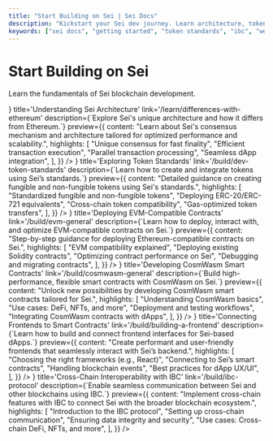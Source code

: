 ```yaml
---
title: "Start Building on Sei | Sei Docs"
description: "Kickstart your Sei dev journey. Learn architecture, token standards, IBC, and more on the first parallelized EVM network."
keywords: ["sei docs", "getting started", "token standards", "ibc", "web3 docs"]
---
```



# Start Building on Sei

Learn the fundamentals of Sei blockchain development.

<div className='grid grid-cols-1 md:grid-cols-3 gap-4 my-8'>
  <LinkCard
    icon={<IconTools />}
    title='Understanding Sei Architecture'
    link='/learn/differences-with-ethereum'
    description={`Explore Sei's unique architecture and how it differs from Ethereum.`}
    preview={{
      content: "Learn about Sei's consensus mechanism and architecture tailored for optimized performance and scalability.",
      highlights: [
        "Unique consensus for fast finality",
        "Efficient transaction execution",
        "Parallel transaction processing",
        "Seamless dApp integration",
      ],
    }}
  />
  <LinkCard
    icon={<IconCoins />}
    title='Exploring Token Standards'
    link='/build/dev-token-standards'
    description={`Learn how to create and integrate tokens using Sei’s standards.`}
    preview={{
      content: "Detailed guidance on creating fungible and non-fungible tokens using Sei's standards.",
      highlights: [
        "Standardized fungible and non-fungible tokens",
        "Deploying ERC-20/ERC-721 equivalents",
        "Cross-chain token compatibility",
        "Gas-optimized token transfers",
      ],
    }}
  />
  <LinkCard
    icon={<IconCode />}
    title='Deploying EVM-Compatible Contracts'
    link='/build/evm-general'
    description={`Learn how to deploy, interact with, and optimize EVM-compatible contracts on Sei.`}
    preview={{
      content: "Step-by-step guidance for deploying Ethereum-compatible contracts on Sei.",
      highlights: [
        "EVM compatibility explained",
        "Deploying existing Solidity contracts",
        "Optimizing contract performance on Sei",
        "Debugging and migrating contracts",
      ],
    }}
  />
  <LinkCard
    icon={<IconBrain />}
    title='Developing CosmWasm Smart Contracts'
    link='/build/cosmwasm-general'
    description={`Build high-performance, flexible smart contracts with CosmWasm on Sei.`}
    preview={{
      content: "Unlock new possibilities by developing CosmWasm smart contracts tailored for Sei.",
      highlights: [
        "Understanding CosmWasm basics",
        "Use cases: DeFi, NFTs, and more",
        "Deployment and testing workflows",
        "Integrating CosmWasm contracts with dApps",
      ],
    }}
  />
  <LinkCard
    icon={<IconLayoutDashboard />}
    title='Connecting Frontends to Smart Contracts'
    link='/build/building-a-frontend'
    description={`Learn how to build and connect frontend interfaces for Sei-based dApps.`}
    preview={{
      content: "Create performant and user-friendly frontends that seamlessly interact with Sei’s backend.",
      highlights: [
        "Choosing the right frameworks (e.g., React)",
        "Connecting to Sei’s smart contracts",
        "Handling blockchain events",
        "Best practices for dApp UX/UI",
      ],
    }}
  />
  <LinkCard
    icon={<IconArrowsExchange />}
    title='Cross-Chain Interoperability with IBC'
    link='/build/ibc-protocol'
    description={`Enable seamless communication between Sei and other blockchains using IBC.`}
    preview={{
      content: "Implement cross-chain features with IBC to connect Sei with the broader blockchain ecosystem.",
      highlights: [
        "Introduction to the IBC protocol",
        "Setting up cross-chain communication",
        "Ensuring data integrity and security",
        "Use cases: Cross-chain DeFi, NFTs, and more",
      ],
    }}
  />
</div>
